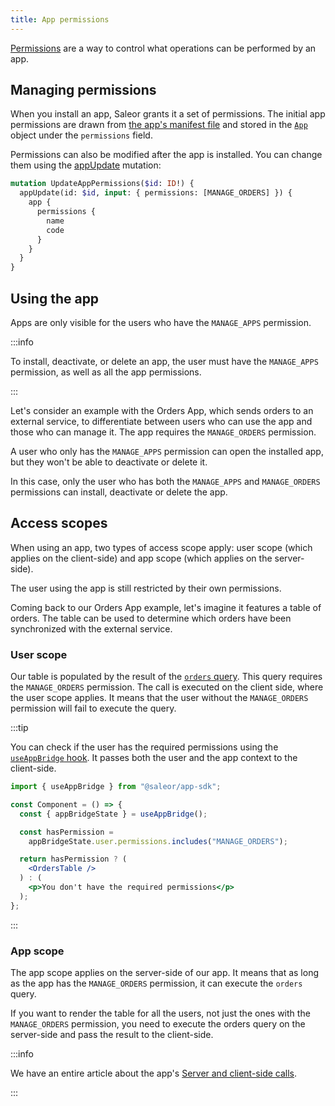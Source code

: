 ```yaml
---
title: App permissions
---
```


[Permissions](developer/permissions.mdx) are a way to control what operations can be performed by an app.

## Managing permissions

When you install an app, Saleor grants it a set of permissions. The initial app permissions are drawn from [the app's manifest file](developer/extending/apps/architecture/manifest.mdx) and stored in the [`App`](api-reference/apps/objects/app.mdx) object under the `permissions` field.

Permissions can also be modified after the app is installed. You can change them using the [appUpdate](api-reference/apps/mutations/app-update.mdx) mutation:

```graphql
mutation UpdateAppPermissions($id: ID!) {
  appUpdate(id: $id, input: { permissions: [MANAGE_ORDERS] }) {
    app {
      permissions {
        name
        code
      }
    }
  }
}
```

## Using the app

Apps are only visible for the users who have the `MANAGE_APPS` permission.

:::info

To install, deactivate, or delete an app, the user must have the `MANAGE_APPS` permission, as well as all the app permissions.

:::

Let's consider an example with the Orders App, which sends orders to an external service, to differentiate between users who can use the app and those who can manage it. The app requires the `MANAGE_ORDERS` permission.

A user who only has the `MANAGE_APPS` permission can open the installed app, but they won't be able to deactivate or delete it.

In this case, only the user who has both the `MANAGE_APPS` and `MANAGE_ORDERS` permissions can install, deactivate or delete the app.

## Access scopes

When using an app, two types of access scope apply: user scope (which applies on the client-side) and app scope (which applies on the server-side).

The user using the app is still restricted by their own permissions.

Coming back to our Orders App example, let's imagine it features a table of orders. The table can be used to determine which orders have been synchronized with the external service.

### User scope

Our table is populated by the result of the [`orders` query](api-reference/orders/queries/orders.mdx). This query requires the `MANAGE_ORDERS` permission. The call is executed on the client side, where the user scope applies. It means that the user without the `MANAGE_ORDERS` permission will fail to execute the query.

:::tip

You can check if the user has the required permissions using the [`useAppBridge` hook](developer/extending/apps/developing-apps/app-sdk/app-bridge.mdx#useappbridge-hook). It passes both the user and the app context to the client-side.

```jsx
import { useAppBridge } from "@saleor/app-sdk";

const Component = () => {
  const { appBridgeState } = useAppBridge();

  const hasPermission =
    appBridgeState.user.permissions.includes("MANAGE_ORDERS");

  return hasPermission ? (
    <OrdersTable />
  ) : (
    <p>You don't have the required permissions</p>
  );
};
```

:::

### App scope

The app scope applies on the server-side of our app. It means that as long as the app has the `MANAGE_ORDERS` permission, it can execute the `orders` query.

If you want to render the table for all the users, not just the ones with the `MANAGE_ORDERS` permission, you need to execute the orders query on the server-side and pass the result to the client-side.

:::info

We have an entire article about the app's [Server and client-side calls](developer/extending/apps/architecture/server-and-client-side-calls.mdx).

:::
